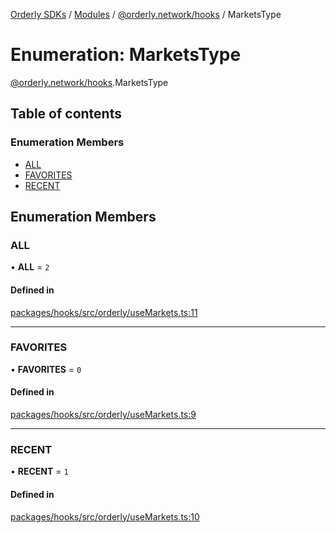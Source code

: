 [Orderly SDKs](/sdks/tech-doc/README) / [Modules](/sdks/tech-doc/modules) / [@orderly.network/hooks](/sdks/tech-doc/modules/orderly_network_hooks) / MarketsType

# Enumeration: MarketsType

[@orderly.network/hooks](/sdks/tech-doc/modules/orderly_network_hooks).MarketsType

## Table of contents

### Enumeration Members

- [ALL](/sdks/tech-doc/enums/orderly_network_hooks.MarketsType#all)
- [FAVORITES](/sdks/tech-doc/enums/orderly_network_hooks.MarketsType#favorites)
- [RECENT](/sdks/tech-doc/enums/orderly_network_hooks.MarketsType#recent)

## Enumeration Members

### ALL

• **ALL** = ``2``

#### Defined in

[packages/hooks/src/orderly/useMarkets.ts:11](https://github.com/OrderlyNetwork/js-sdk/blob/b90fff4/packages/hooks/src/orderly/useMarkets.ts#L11)

___

### FAVORITES

• **FAVORITES** = ``0``

#### Defined in

[packages/hooks/src/orderly/useMarkets.ts:9](https://github.com/OrderlyNetwork/js-sdk/blob/b90fff4/packages/hooks/src/orderly/useMarkets.ts#L9)

___

### RECENT

• **RECENT** = ``1``

#### Defined in

[packages/hooks/src/orderly/useMarkets.ts:10](https://github.com/OrderlyNetwork/js-sdk/blob/b90fff4/packages/hooks/src/orderly/useMarkets.ts#L10)

